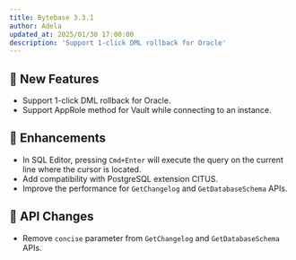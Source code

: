 ```yaml
---
title: Bytebase 3.3.1
author: Adela
updated_at: 2025/01/30 17:00:00
description: 'Support 1-click DML rollback for Oracle'
---
```



## 🚀 New Features

- Support 1-click DML rollback for Oracle.
- Support AppRole method for Vault while connecting to an instance.

## 🎄 Enhancements

- In SQL Editor, pressing `Cmd+Enter` will execute the query on the current line where the cursor is located.
- Add compatibility with PostgreSQL extension CITUS.
- Improve the performance for `GetChangelog` and `GetDatabaseSchema` APIs.

## 🔔 API Changes

- Remove `concise` parameter from `GetChangelog` and `GetDatabaseSchema` APIs.

<InstallUpgrade />

